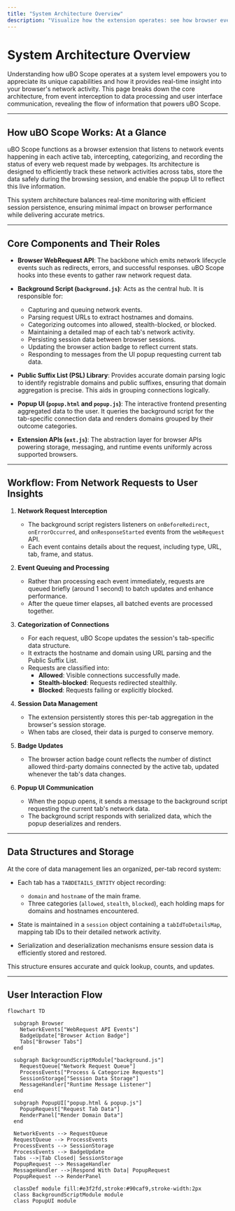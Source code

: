 ```yaml
---
title: "System Architecture Overview"
description: "Visualize how the extension operates: see how browser events are intercepted, how each tab’s network activity is measured and stored, and how UI components communicate to present insights. Includes a mermaid diagram showing high-level data flow between the background script, popup, and browser APIs."
---
```


# System Architecture Overview

Understanding how uBO Scope operates at a system level empowers you to appreciate its unique capabilities and how it provides real-time insight into your browser's network activity. This page breaks down the core architecture, from event interception to data processing and user interface communication, revealing the flow of information that powers uBO Scope.

---

## How uBO Scope Works: At a Glance

uBO Scope functions as a browser extension that listens to network events happening in each active tab, intercepting, categorizing, and recording the status of every web request made by webpages. Its architecture is designed to efficiently track these network activities across tabs, store the data safely during the browsing session, and enable the popup UI to reflect this live information.

This system architecture balances real-time monitoring with efficient session persistence, ensuring minimal impact on browser performance while delivering accurate metrics.

---

## Core Components and Their Roles

- **Browser WebRequest API**: The backbone which emits network lifecycle events such as redirects, errors, and successful responses. uBO Scope hooks into these events to gather raw network request data.

- **Background Script (`background.js`)**: Acts as the central hub. It is responsible for:
  - Capturing and queuing network events.
  - Parsing request URLs to extract hostnames and domains.
  - Categorizing outcomes into allowed, stealth-blocked, or blocked.
  - Maintaining a detailed map of each tab's network activity.
  - Persisting session data between browser sessions.
  - Updating the browser action badge to reflect current stats.
  - Responding to messages from the UI popup requesting current tab data.

- **Public Suffix List (PSL) Library**: Provides accurate domain parsing logic to identify registrable domains and public suffixes, ensuring that domain aggregation is precise. This aids in grouping connections logically.

- **Popup UI (`popup.html` and `popup.js`)**: The interactive frontend presenting aggregated data to the user. It queries the background script for the tab-specific connection data and renders domains grouped by their outcome categories.

- **Extension APIs (`ext.js`)**: The abstraction layer for browser APIs powering storage, messaging, and runtime events uniformly across supported browsers.

---

## Workflow: From Network Requests to User Insights

1. **Network Request Interception**
   - The background script registers listeners on `onBeforeRedirect`, `onErrorOccurred`, and `onResponseStarted` events from the `webRequest` API.
   - Each event contains details about the request, including type, URL, tab, frame, and status.

2. **Event Queuing and Processing**
   - Rather than processing each event immediately, requests are queued briefly (around 1 second) to batch updates and enhance performance.
   - After the queue timer elapses, all batched events are processed together.

3. **Categorization of Connections**
   - For each request, uBO Scope updates the session's tab-specific data structure.
   - It extracts the hostname and domain using URL parsing and the Public Suffix List.
   - Requests are classified into:
     - **Allowed**: Visible connections successfully made.
     - **Stealth-blocked**: Requests redirected stealthily.
     - **Blocked**: Requests failing or explicitly blocked.

4. **Session Data Management**
   - The extension persistently stores this per-tab aggregation in the browser's session storage.
   - When tabs are closed, their data is purged to conserve memory.

5. **Badge Updates**
   - The browser action badge count reflects the number of distinct allowed third-party domains connected by the active tab, updated whenever the tab's data changes.

6. **Popup UI Communication**
   - When the popup opens, it sends a message to the background script requesting the current tab's network data.
   - The background script responds with serialized data, which the popup deserializes and renders.

---

## Data Structures and Storage

At the core of data management lies an organized, per-tab record system:

- Each tab has a `TABDETAILS_ENTITY` object recording:
  - `domain` and `hostname` of the main frame.
  - Three categories (`allowed`, `stealth`, `blocked`), each holding maps for domains and hostnames encountered.

- State is maintained in a `session` object containing a `tabIdToDetailsMap`, mapping tab IDs to their detailed network activity.

- Serialization and deserialization mechanisms ensure session data is efficiently stored and restored.

This structure ensures accurate and quick lookup, counts, and updates.

---

## User Interaction Flow

```mermaid
flowchart TD

  subgraph Browser
    NetworkEvents["WebRequest API Events"]
    BadgeUpdate["Browser Action Badge"]
    Tabs["Browser Tabs"]
  end

  subgraph BackgroundScriptModule["background.js"]
    RequestQueue["Network Request Queue"]
    ProcessEvents["Process & Categorize Requests"]
    SessionStorage["Session Data Storage"]
    MessageHandler["Runtime Message Listener"]
  end

  subgraph PopupUI["popup.html & popup.js"]
    PopupRequest["Request Tab Data"]
    RenderPanel["Render Domain Data"]
  end

  NetworkEvents --> RequestQueue
  RequestQueue --> ProcessEvents
  ProcessEvents --> SessionStorage
  ProcessEvents --> BadgeUpdate
  Tabs -->|Tab Closed| SessionStorage
  PopupRequest --> MessageHandler
  MessageHandler -->|Respond With Data| PopupRequest
  PopupRequest --> RenderPanel

  classDef module fill:#e3f2fd,stroke:#90caf9,stroke-width:2px
  class BackgroundScriptModule module
  class PopupUI module
